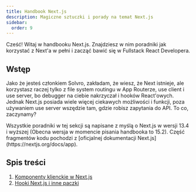 ```yaml
---
title: Handbook Next.js
description: Magiczne sztuczki i porady na temat Next.js
sidebar:
  order: 9
---
```


Cześć! Witaj w handbooku Next.js. Znajdziesz w nim poradniki jak korzystać z Next'a w pełni i zacząć bawić się w Fullstack React Developera.

## Wstęp

Jako że jesteś członkiem Solvro, zakładam, że wiesz, że Next istnieje, ale korzystasz raczej tylko z file system routingu w App Routerze, use client i use server, bo debugger na ciebie nakrzyczał i hooków React'owych. Jednak Next.js posiada wiele więcej ciekawych możliwości i funkcji, poza używaniem use server wszędzie tam, gdzie robisz zapytania do API. To co, zaczynamy?


<Aside type="tip" title="Disclaimer">
  Wszystkie poradniki w tej sekcji są napisane z myślą o Next.js w wersji 13.4 i
  wyższej (Obecna wersja w momencie pisania handbooka to 15.2). Część fragmentów
  kodu pochodzi z [oficjalnej dokumentacji
  Next.js](https://nextjs.org/docs/app).
</Aside>

## Spis treści

1. [Komponenty klienckie w Next.js](https://docs.solvro.pl/sections/frontend/poradniki/nextjs/client-components/)
2. [Hooki Next.js i inne paczki](https://docs.solvro.pl/sections/frontend/poradniki/nextjs/next-hooks-and-other-packages/)
